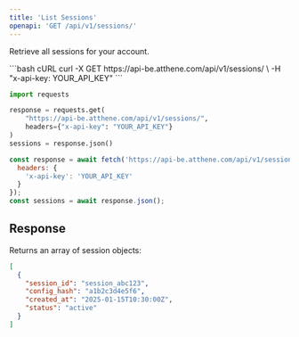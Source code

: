 ```yaml
---
title: 'List Sessions'
openapi: 'GET /api/v1/sessions/'
---
```


Retrieve all sessions for your account.

<CodeGroup>
```bash cURL
curl -X GET https://api-be.atthene.com/api/v1/sessions/ \
  -H "x-api-key: YOUR_API_KEY"
```

```python Python
import requests

response = requests.get(
    "https://api-be.atthene.com/api/v1/sessions/",
    headers={"x-api-key": "YOUR_API_KEY"}
)
sessions = response.json()
```

```javascript JavaScript
const response = await fetch('https://api-be.atthene.com/api/v1/sessions/', {
  headers: {
    'x-api-key': 'YOUR_API_KEY'
  }
});
const sessions = await response.json();
```
</CodeGroup>

## Response

Returns an array of session objects:

```json
[
  {
    "session_id": "session_abc123",
    "config_hash": "a1b2c3d4e5f6",
    "created_at": "2025-01-15T10:30:00Z",
    "status": "active"
  }
]
```
